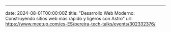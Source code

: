 ---
date: 2024-08-01T00:00:00Z
title: "Desarrollo Web Moderno: Construyendo sitios web más rápido y ligeros con Astro"
url: https://www.meetup.com/es-ES/pereira-tech-talks/events/302332376/
